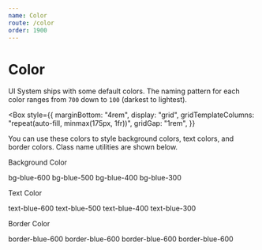 ```yaml
---
name: Color
route: /color
order: 1900
---
```



# Color

UI System ships with some default colors. The naming pattern for each color ranges from `700` down to `100` (darkest to lightest).

<Box
  style={{
    marginBottom: "4rem",
    display: "grid",
    gridTemplateColumns: "repeat(auto-fill, minmax(175px, 1fr))",
    gridGap: "1rem",
  }}
>
  <ColorSwatch color="white" />
  <ColorSwatch color="black" />
  <ColorSwatch color="gray" />
  <ColorSwatch color="red" />
  <ColorSwatch color="orange" />
  <ColorSwatch color="yellow" />
  <ColorSwatch color="green" />
  <ColorSwatch color="teal" />
  <ColorSwatch color="blue" />
  <ColorSwatch color="indigo" />
  <ColorSwatch color="purple" />
  <ColorSwatch color="pink" />
</Box>

You can use these colors to style background colors, text colors, and border colors. Class name utilities are shown below.

<SectionHeading pattern="bg-{color}-{level}">Background Color</SectionHeading>

<Box className="font-mono flex justify-between border bg-gray-100 p-2 rounded">
  <Box className="bg-blue-600 text-white text-sm p-3 rounded-sm m-2 flex-grow">
    bg-blue-600
  </Box>
  <Box className="bg-blue-500 text-white text-sm p-3 rounded-sm m-2 flex-grow">
    bg-blue-500
  </Box>
  <Box className="bg-blue-400 text-white text-sm p-3 rounded-sm m-2 flex-grow">
    bg-blue-400
  </Box>
  <Box className="bg-blue-300 text-sm p-3 rounded-sm m-2 flex-grow">
    bg-blue-300
  </Box>
</Box>

<SectionHeading pattern="text-{color}-{level}">Text Color</SectionHeading>

<Box className="font-mono flex justify-between border bg-gray-100 p-2 rounded">
  <Box className="text-blue-600 text-sm p-3 rounded-sm m-2 flex-grow">
    text-blue-600
  </Box>
  <Box className="text-blue-500 text-sm p-3 rounded-sm m-2 flex-grow">
    text-blue-500
  </Box>
  <Box className="text-blue-400 text-sm p-3 rounded-sm m-2 flex-grow">
    text-blue-400
  </Box>
  <Box className="text-blue-300 text-sm p-3 rounded-sm m-2 flex-grow">
    text-blue-300
  </Box>
</Box>

<SectionHeading pattern="border-{color}-{level}">Border Color</SectionHeading>

<Box className="font-mono flex justify-between border bg-gray-100 p-2 rounded">
  <Box className="border border-blue-600 text-sm p-3 rounded-sm m-2 flex-grow">
    border-blue-600
  </Box>
  <Box className="border border-blue-500 text-sm p-3 rounded-sm m-2 flex-grow">
    border-blue-600
  </Box>
  <Box className="border border-blue-400 text-sm p-3 rounded-sm m-2 flex-grow">
    border-blue-600
  </Box>
  <Box className="border border-blue-300 text-sm p-3 rounded-sm m-2 flex-grow">
    border-blue-600
  </Box>
</Box>
